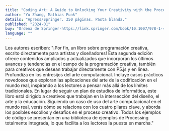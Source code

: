```yaml
---
title: "Coding Art: A Guide to Unlocking Your Creativity with the Processing Language and p5.js in Four Simple Steps"
author: "Yu Zhang, Mathias Funk"
details: "Apress/Springer. 350 páginas. Pasta blanda."
published: "2024-01"
buy: "Ordena de Springer-https://link.springer.com/book/10.1007/978-1-4842-9780-3,Ordena de Amazon-https://www.amazon.nl/Coding-Art-Unlocking-Creativity-Processing/dp/1484297792"
language: ""
---
```


Los autores escriben: "¡Por fin, un libro sobre programación creativa, escrito directamente para artistas y diseñadores! Esta segunda edición ofrece contenidos ampliados y actualizados que incorporan los últimos avances y tendencias en el campo de la programación creativa, también para creativos que desean trabajar directamente con P5.js y en línea. Profundiza en los entresijos del arte computacional. Incluye casos prácticos novedosos que exploran las aplicaciones del arte de la codificación en el mundo real, inspirando a los lectores a pensar más allá de los límites tradicionales. En lugar de seguir un plan de estudios de informática, este libro está dirigido a creativos que trabajan en la intersección del diseño, el arte y la educación. Siguiendo un caso de uso del arte computacional en el mundo real, verás cómo se relaciona con los cuatro pilares clave, y aborda los posibles escollos y desafíos en el proceso creativo. Todos los ejemplos de código se presentan en una biblioteca de ejemplos de Processing totalmente integrada, lo que facilita a los lectores la puesta en marcha."
